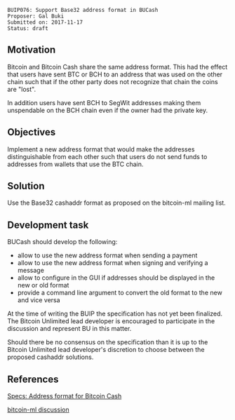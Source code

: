 <pre>
BUIP076: Support Base32 address format in BUCash
Proposer: Gal Buki
Submitted on: 2017-11-17
Status: draft
</pre>

==Motivation==

Bitcoin and Bitcoin Cash share the same address format.
This had the effect that users have sent BTC or BCH to an address that was used on the other chain such that if the other party does not recognize that chain the coins are "lost".

In addition users have sent BCH to SegWit addresses making them unspendable on the BCH chain even if the owner had the private key.

==Objectives==

Implement a new address format that would make the addresses distinguishable from each other such that users do not send funds to addresses from wallets that use the BTC chain.

==Solution==

Use the Base32 cashaddr format as proposed on the bitcoin-ml mailing list.

==Development task==

BUCash should develop the following:

* allow to use the new address format when sending a payment
* allow to use the new address format when signing and verifying a message
* allow to configure in the GUI if addresses should be displayed in the new or old format
* provide a command line argument to convert the old format to the new and vice versa


At the time of writing the BUIP the specification has not yet been finalized.
The Bitcoin Unlimited lead developer is encouraged to participate in the discussion and represent BU in this matter.

Should there be no consensus on the specification than it is up to the Bitcoin Unlimited lead developer's discretion to choose between the proposed cashaddr solutions.

==References==

[https://github.com/Bitcoin-UAHF/spec/blob/master/cashaddr.md Specs: Address format for Bitcoin Cash]

[https://lists.linuxfoundation.org/pipermail/bitcoin-ml/2017-November/000472.html bitcoin-ml discussion]

